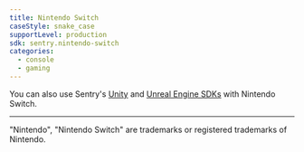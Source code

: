 ```yaml
---
title: Nintendo Switch
caseStyle: snake_case
supportLevel: production
sdk: sentry.nintendo-switch
categories:
  - console
  - gaming
---
```


<Include name="console-intro/nintendo-switch" />

You can also use Sentry's [Unity](/platforms/unity/game-consoles/) and [Unreal Engine SDKs](/platforms/unity/game-consoles/) with Nintendo Switch.

----

"Nintendo", "Nintendo Switch" are trademarks or registered trademarks of Nintendo.
